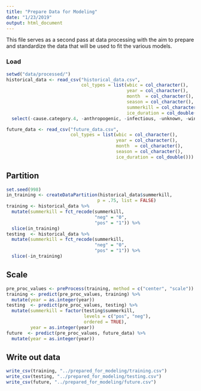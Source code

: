 ```yaml
---
title: "Prepare Data for Modeling"
date: "1/23/2019"
output: html_document
---
```


This file serves as a second pass at data processing with the aim to prepare and standardize the data that will be used to fit the various models.

### Load

```r
setwd("data/processed/")
historical_data <- read_csv("historical_data.csv",
                            col_types = list(wbic = col_character(),
                                             year = col_character(),
                                             month  = col_character(),
                                             season = col_character(),
                                             summerkill = col_character(),
                                             ice_duration = col_double())) %>%
  select(-cause.category.4, -anthropogenic, -infectious, -unknown, -winterkill)

future_data <- read_csv("future_data.csv",
                        col_types = list(wbic = col_character(),
                                         year = col_character(),
                                         month  = col_character(),
                                         season = col_character(),
                                         ice_duration = col_double()))
```

## Partition

```r
set.seed(998)
in_training <- createDataPartition(historical_data$summerkill,
                                  p = .75, list = FALSE)
training <- historical_data %>%
  mutate(summerkill = fct_recode(summerkill,
                                 "neg" = "0",
                                 "pos" = "1")) %>%
  slice(in_training)
testing  <- historical_data %>%
  mutate(summerkill = fct_recode(summerkill,
                                 "neg" = "0",
                                 "pos" = "1")) %>%
  slice(-in_training)
```

## Scale

```r
pre_proc_values <- preProcess(training, method = c("center", "scale"))
training <- predict(pre_proc_values, training) %>%
  mutate(year = as.integer(year))
testing  <- predict(pre_proc_values, testing) %>%
  mutate(summerkill = factor(testing$summerkill, 
                             levels = c("pos", "neg"), 
                             ordered = TRUE),
         year = as.integer(year))
future  <- predict(pre_proc_values, future_data) %>%
  mutate(year = as.integer(year))
```

## Write out data

```r
write_csv(training, "../prepared_for_modeling/training.csv")
write_csv(testing, "../prepared_for_modeling/testing.csv")
write_csv(future, "../prepared_for_modeling/future.csv")
```




